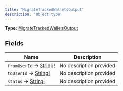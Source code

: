 ```yaml
---
title: "MigrateTrackedWalletsOutput"
description: "Object type"
---
```


**Type:** [MigrateTrackedWalletsOutput](/api-reference/types/migratetrackedwalletsoutput)

## Fields

| Name | Description |
|------|-------------|
| `fromUserId` → [String!](/api-reference/types/string) | No description provided |
| `toUserId` → [String!](/api-reference/types/string) | No description provided |
| `status` → [String!](/api-reference/types/string) | No description provided |

